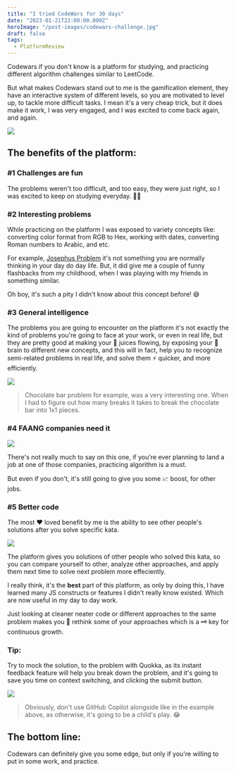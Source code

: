 ```yaml
---
title: "I tried CodeWars for 30 days"
date: "2023-01-21T22:00:00.000Z"
heroImage: "/post-images/codewars-challenge.jpg"
draft: false
tags:
  - PlatformReview
---
```


Codewars if you don't know is a platform for studying, and practicing different algorithm challenges similar to LeetCode.

But what makes Codewars stand out to me is the gamification element, they have an interactive system of different levels, so you are motivated to level up, to tackle more difficult tasks. I mean it's a very cheap trick, but it does make it work, I was very engaged, and I was excited to come back again, and again.

![](/post-images/codewars-kata.jpg)

## The benefits of the platform:

### #1 Challenges are fun

The problems weren't too difficult, and too easy, they were just right, so I was excited to keep on studying everyday. 👨‍🎓

### #2 Interesting problems

While practicing on the platform I was exposed to variety concepts like: converting color format from RGB to Hex, working with dates, converting Roman numbers to Arabic, and etc.

For example, [Josephus Problem](https://en.wikipedia.org/wiki/Josephus_problem) it's not something you are normally thinking in your day do day life. But, it did give me a couple of funny flashbacks from my childhood, when I was playing with my friends in something similar.

Oh boy, it's such a pity I didn't know about this concept before! 😅

### #3 General intelligence

The problems you are going to encounter on the platform it's not exactly the kind of problems you're going to face at your work, or even in real life, but they are pretty good at making your 🥤 juices flowing, by exposing your 🧠 brain to different new concepts, and this will in fact, help you to recognize semi-related problems in real life, and solve them ⚡ quicker, and more efficiently.

![](/post-images/codewars-chocolate.png)

> Chocolate bar problem for example, was a very interesting one. When I had to figure out how many breaks it takes to break the chocolate bar into 1x1 pieces.

### #4 FAANG companies need it

![](/post-images/codewars-faang.png)

There's not really much to say on this one, if you're ever planning to land a job at one of those companies, practicing algorithm is a must.

But even if you don't, it's still going to give you some 📈 boost, for other jobs.

### #5 Better code

The most ♥ loved benefit by me is the ability to see other people's solutions after you solve specific kata.

![](/post-images/codewars-good-and-bad-code.png)

The platform gives you solutions of other people who solved this kata, so you can compare yourself to other, analyze other approaches, and apply them next time to solve next problem more effeciently.

I really think, it's the **best** part of this platform, as only by doing this, I have learned many JS constructs or features I didn't really know existed. Which are now useful in my day to day work.

Just looking at cleaner neater code or different approaches to the same problem makes you 🤔 rethink some of your approaches which is a 🗝 key for continuous growth.

### Tip:

Try to mock the solution, to the problem with Quokka, as its instant feedback feature will help you break down the problem, and it's going to save you time on context switching, and clicking the submit button.

![](/post-images/codewars-quokka-mocking.gif)

> Obviously, don't use GitHub Copilot alongside like in the example above, as otherwise, it's going to be a child's play. 😂

## The bottom line:

Codewars can definitely give you some edge, but only if you're willing to put in some work, and practice.
